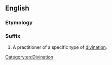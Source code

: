 ==English==

===Etymology===
{{suffix|-...mancy|er|lang=en}}

===Suffix===
{{en-suffix}}

# A practitioner of a specific type of [[divination]].

[[Category:en:Divination]]